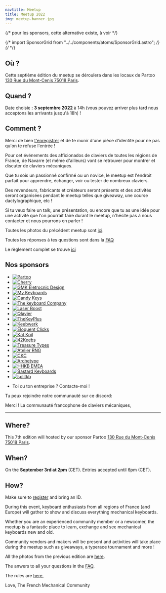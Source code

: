```yaml
---
navtitle: Meetup
title: Meetup 2022
img: meetup-banner.jpg
---
```



{/* pour les sponsors, cette alternative existe, à voir */}

{/* import SponsorGrid from "../../components/atoms/SponsorGrid.astro"; */}
{/* <SponsorGrid /> */}

## Où ?

Cette septième édition du meetup se déroulera dans les locaux de Partoo [130 Rue du Mont-Cenis 75018 Paris](https://g.page/partoo?share/).

## Quand ?

Date choisie : **3 septembre 2022** à 14h (vous pouvez arriver plus tard nous acceptons les arrivants jusqu'à 18h) !

## Comment ?

Merci de bien [t'enregistrer](https://www.eventbrite.fr/e/billets-mechanical-keyboards-paris-7-395810127747) et de te munir d'une pièce d'identité pour ne pas qu'on te refuse l'entrée !

Pour cet événements des afficionados de claviers de toutes les régions de France, de Navarre (et même d'ailleurs) vont se retrouver pour montrer et discuter de claviers mécaniques.

Que tu sois un passionné confirmé ou un novice, le meetup est l'endroit parfait pour apprendre, échanger, voir ou tester de nombreux claviers.

Des revendeurs, fabricants et créateurs seront présents et des activités seront organisées pendant le meetup telles que giveaway, une course dactylographique, etc !

Si tu veux faire un talk, une présentation, ou encore que tu as une idée pour une activité que l'on pourrait faire durant le meetup, n'hésite pas à nous contacter et nous pourrons en parler !

Toutes les photos du précédent meetup sont [ici](https://photos.app.goo.gl/UyUChgMvwW4EFJKG7).

Toutes les réponses à tes questions sont dans la [FAQ](/meetup/faq)

Le règlement complet se trouve [ici](/meetup/reglement)

## Nos sponsors

<ul class="grid list-none grid-cols-4 gap-4">
  <li>
    <a
      class="flex h-full items-center justify-center"
      target="_blank"
      href="https://partoo.co"
    >
      <img
        decoding="async"
        loading="lazy"
        class="p-2"
        width={200}
        height={200}
        src={partoo.src}
        alt="Partoo"
      />
    </a>
  </li>
  <li>
    <a
      class="flex h-full items-center justify-center"
      target="_blank"
      rel="noreferrer noopener"
      href="https://www.cherry.fr/"
    >
      <img
        decoding="async"
        loading="lazy"
        class="p-2"
        width={200}
        height={200}
        src={cherry.src}
        alt="Cherry"
      />
    </a>
  </li>
  <li>
    <a
      class="flex h-full items-center justify-center"
      target="_blank"
      rel="noreferrer noopener"
      href="https://www.gmk-electronic-design.de/en/"
    >
      <img
        decoding="async"
        loading="lazy"
        class="p-2"
        width={200}
        height={200}
        src={gmk.src}
        alt="GMK Eletrocnic Design"
      />
    </a>
  </li>
  <li>
    <a
      class="flex h-full items-center justify-center"
      target="_blank"
      rel="noreferrer noopener"
      href="https://mykeyboard.eu/"
    >
      <img
        decoding="async"
        loading="lazy"
        class="p-2"
        width={200}
        height={200}
        src={mykb.src}
        alt="My Keyboards"
      />
    </a>
  </li>
  <li>
    <a
      class="flex h-full items-center justify-center"
      target="_blank"
      rel="noreferrer noopener"
      href="https://candykeys.com/"
    >
      <img
        decoding="async"
        loading="lazy"
        class="p-2"
        width={200}
        height={200}
        src={candykeys.src}
        alt="Candy Keys"
      />
    </a>
  </li>
  <li>
    <a
      class="flex h-full items-center justify-center"
      target="_blank"
      rel="noreferrer noopener"
      href="https://www.keyboardco.com/"
    >
      <img
        decoding="async"
        loading="lazy"
        class="p-2"
        width={200}
        height={200}
        src={keyboardco.src}
        alt="The keyboard Company"
      />
    </a>
  </li>
  <li>
    <a
      class="flex h-full items-center justify-center"
      target="_blank"
      rel="noreferrer noopener"
      href="https://www.laserboost.com/"
    >
      <img
        decoding="async"
        loading="lazy"
        class="p-2"
        width={200}
        height={200}
        src={laserboost.src}
        alt="Laser Boost"
      />
    </a>
  </li>
  <li>
    <a
      class="flex h-full items-center justify-center"
      target="_blank"
      rel="noreferrer noopener"
      href="https://www.qlavier.com/"
    >
      <img
        decoding="async"
        loading="lazy"
        class="p-2"
        width={200}
        height={200}
        src={qlavier.src}
        alt="Qlavier"
      />
    </a>
  </li>
  <li>
    <a
      class="flex h-full items-center justify-center"
      target="_blank"
      rel="noreferrer noopener"
      href="https://thekeyplus.shop/"
    >
      <img
        decoding="async"
        loading="lazy"
        class="p-2"
        width={200}
        height={200}
        src={thekeyplus.src}
        alt="TheKeyPlus"
      />
    </a>
  </li>
  <li>
    <a
      class="flex h-full items-center justify-center"
      target="_blank"
      rel="noreferrer noopener"
      href="https://www.keebwerk.com/"
    >
      <img
        decoding="async"
        loading="lazy"
        class="p-2"
        width={200}
        height={200}
        src={keebwerk.src}
        alt="Keebwerk"
      />
    </a>
  </li>
  <li>
    <a
      class="flex h-full items-center justify-center"
      target="_blank"
      rel="noreferrer noopener"
      href="https://www.eloquentclicks.com/"
    >
      <img
        decoding="async"
        loading="lazy"
        class="p-2"
        width={200}
        height={200}
        src={eloquentclicks.src}
        alt="Eloquent Clicks"
      />
    </a>
  </li>
  <li>
    <a
      class="flex h-full items-center justify-center"
      target="_blank"
      rel="noreferrer noopener"
      href="https://katkoil.com/"
    >
      <img
        decoding="async"
        loading="lazy"
        class="p-2"
        width={200}
        height={200}
        src={katkoil.src}
        alt="Kat Koil"
      />
    </a>
  </li>
  <li>
    <a
      class="flex h-full items-center justify-center"
      target="_blank"
      rel="noreferrer noopener"
      href="https://42keebs.eu/"
    >
      <img
        decoding="async"
        loading="lazy"
        class="p-2"
        width={200}
        height={200}
        src={keebs.src}
        alt="42Keebs"
      />
    </a>
  </li>
  <li>
    <a
      class="flex h-full items-center justify-center"
      target="_blank"
      rel="noreferrer noopener"
      href="https://treasuretypes.com/"
    >
      <img
        decoding="async"
        loading="lazy"
        class="p-2"
        width={200}
        height={200}
        src={treasuretypes.src}
        alt="Treasure Types"
      />
    </a>
  </li>
  <li>
    <a
      class="flex h-full items-center justify-center"
      target="_blank"
      rel="noreferrer noopener"
      href="https://www.atelier-rng.com/"
    >
      <img
        decoding="async"
        loading="lazy"
        class="p-2"
        width={200}
        height={200}
        src={atelierrng.src}
        alt="Atelier RNG"
      />
    </a>
  </li>
  <li>
    <a
      class="flex h-full items-center justify-center"
      target="_blank"
      rel="noreferrer noopener"
      href="https://www.instagram.com/chinakeycapclones/ "
    >
      <img
        decoding="async"
        loading="lazy"
        class="p-2"
        width={200}
        height={200}
        src={ckc.src}
        alt="CKC"
      />
    </a>
  </li>
  <li>
    <a
      class="flex h-full items-center justify-center"
      target="_blank"
      rel="noreferrer noopener"
      href="https://archetypemade.com/"
    >
      <img
        decoding="async"
        loading="lazy"
        class="p-2"
        width={200}
        height={200}
        src={archetype.src}
        alt="Archetype"
      />
    </a>
  </li>
  <li>
    <a
      class="flex h-full items-center justify-center"
      target="_blank"
      rel="noreferrer noopener"
      href="https://www.hhkeyboard.com/uk/"
    >
      <img
        decoding="async"
        loading="lazy"
        class="p-2"
        width={200}
        height={200}
        src={hhkb.src}
        alt="HHKB EMEA"
      />
    </a>
  </li>
  <li>
    <a
      class="flex h-full items-center justify-center"
      target="_blank"
      rel="noreferrer noopener"
      href="https://bastardkb.com/"
    >
      <img
        decoding="async"
        loading="lazy"
        class="p-2"
        width={200}
        height={200}
        src={bastardkb.src}
        alt="Bastard Keyboards"
      />
    </a>
  </li>
  <li>
    <a
      class="flex h-full items-center justify-center"
      target="_blank"
      rel="noreferrer noopener"
      href="https://splitkb.com/"
    >
      <img
        decoding="async"
        loading="lazy"
        class="p-2"
        width={200}
        height={200}
        src={splitkb.src}
        alt="splitkb"
      />
    </a>
  </li>
</ul>

- Toi ou ton entreprise ? Contacte-moi !

Tu peux rejoindre notre communauté sur ce discord:

Merci !
La communauté francophone de claviers mécaniques,

---

## Where?

This 7th edition will hosted by our sponsor Partoo [130 Rue du Mont-Cenis 75018 Paris](https://g.page/partoo?share/).

## When?

On the **September 3rd at 2pm** (CET). Entries accepted until 6pm (CET).

## How?

Make sure to [register](https://www.eventbrite.fr/e/billets-mechanical-keyboards-paris-7-395810127747) and bring an ID.

During this event, keyboard enthusiasts from all regions of France (and Europe) will gather to show and discuss everything mechanical keyboards.

Whether you are an experienced community member or a newcomer, the meetup is a fantastic place to learn, exchange and see mechanical keyboards new and old.

Community vendors and makers will be present and activities will take place during the meetup such as giveaways, a typerace tournament and more !

All the photos from the previous edition are [here](https://photos.app.goo.gl/UyUChgMvwW4EFJKG7).

The anwers to all your questions in the [FAQ](/meetup/faq).

The rules are [here](/meetup/reglement),

Love,
The French Mechanical Community
